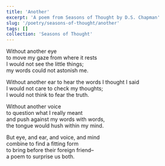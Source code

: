 ```yaml
---
title: 'Another'
excerpt: 'A poem from Seasons of Thought by D.S. Chapman'
slug: '/poetry/seasons-of-thought/another'
tags: []
collection: 'Seasons of Thought'
---
```


Without another eye  
to move my gaze from where it rests  
I would not see the little things;  
my words could not astonish me.

Without another ear
to hear the words I thought I said  
I would not care to check my thoughts;  
I would not think to fear the truth.

Without another voice  
to question what I really meant  
and push against my words with words,  
the tongue would hush within my mind.

But eye, and ear, and voice, and mind  
combine to find a fitting form  
to bring before their foreign friend–  
a poem to surprise us both.
